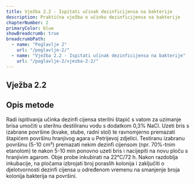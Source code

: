 ```yaml
---
title: Vježba 2.2 - Ispitati učinak dezinficijensa na bakterije
description: Praktična vježba o učinku dezinficijensa na bakterije
chapterNumber: 2
primaryColor: blue
showBreadcrumb: true
breadcrumbPath:
  - name: "Poglavlje 2"
    url: "/poglavlje-2/"
  - name: "Vježba 2.2 - Ispitati učinak dezinficijensa na bakterije"
    url: "/poglavlje-2/vjezba-2-2/"
---
```


## Vježba 2.2 

## Opis metode 

Radi ispitivanja učinka dezinfi cijensa sterilni štapić s vatom za uzimanje brisa umočiti u sterilnu destiliranu vodu s dodatkom 0,3% NaCl. Uzeti bris s izabrane površine (kvake, stube, radni stol) te ravnomjerno premazati štapićem površinu hranjivog agara u Petrijevoj zdjelici. Testiranu izabranu površinu (5-10 cm²) premazati nekim dezinfi cijensom (npr. 70%-tnim etanolom) te nakon 5-10 min ponovno uzeti bris i nacijepiti na novu ploču s hranjivim agarom. Obje probe inkubirati na 22°C/72 h. Nakon razdoblja inkubacije, na pločama izbrojati broj poraslih kolonija i zaključiti o djelotvornosti dezinfi cijensa u određenom vremenu na smanjenje broja kolonija bakterija na površini.

